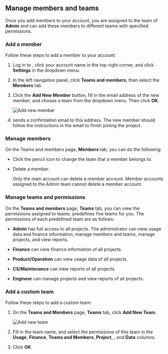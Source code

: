 

## Manage members and teams

Once you add members to your <Vg k="COMPANY" /> account, you are assigned to the team of **Admin** and can add these members to different teams with specified permissions.

### Add a member

Follow these steps to add a member to your account:

1.  Log in to <Link to="{{Global.AGORA_CONSOLE_URL}}"><Vg k="CONSOLE" /></Link>, click your account name in the top-right corner, and click **Settings** in the dropdown menu.

1.  In the left navigation panel, click **Teams and members**, then select the **Members** tab.

1.  Click the **Add New Member** button, fill in the email address of the new member, and choose a team from the dropdown menu. Then click **OK**.

    ![Add new member](https://agora-doc.s3.us-east-1.amazonaws.com/images/common/console-add-new-member.png)

1.  <Vg k="COMPANY" /> sends a confirmation email to this address. The new member should follow the instructions in the email to finish joining the project.

### Manage members

On the <Link to="{{Global.AGORA_CONSOLE_URL}}/teams-members">Teams and members</Link> page, **Members** tab, you can do the following:

-   Click the pencil icon to change the team that a member belongs to.

-   Delete a member.

    <Admonition type="info" title="Information">Only the main account can delete a member account. Member accounts assigned to the Admin team cannot delete a member account.</Admonition>

### Manage teams and permissions

On the **Teams and members** page, **Teams** tab, you can view the permissions assigned to teams. <Vg k="COMPANY" /> predefines five teams for you. The permissions of each predefined team are as follows:

-   **Admin** has full access to all projects. The administrator can view usage data and finance information, manage members and teams, manage projects, and view <Vg k="AA" /> reports.

-   **Finance** can view finance information of all projects.

-   **Product/Operation** can view usage data of all projects.

-   **CS/Maintenance** can view <Vg k="AA" /> reports of all projects.

-   **Engineer** can manage projects and view <Vg k="AA" /> reports of all projects.

### Add a custom team

Follow these steps to add a custom team:

1.  On the **Teams and Members** page, **Teams** tab, click **Add New Team**.

    ![Add new team](https://agora-doc.s3.us-east-1.amazonaws.com/images/common/console-add-team.png)

2.  Fill in the team name, and select the permissions of this team in the **Usage**, **Finance**, **Teams and Members**, **Project**, **<Vg k="AA" />**, and **Data** columns.

3.  Click **OK**.

